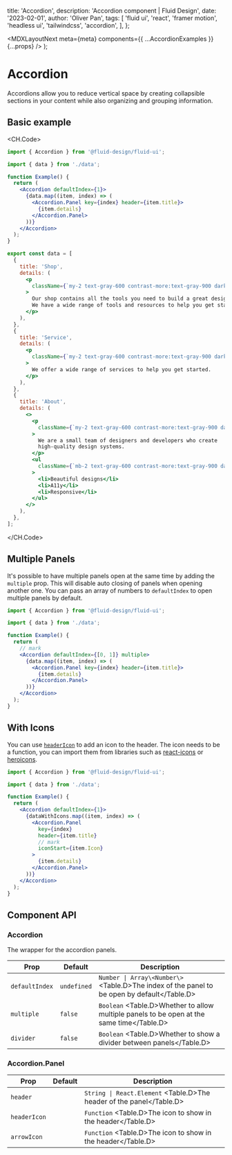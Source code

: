 
  title: 'Accordion',
  description: 'Accordion component | Fluid Design',
  date: '2023-02-01',
  author: 'Oliver Pan',
  tags: [
    'fluid ui',
    'react',
    'framer motion',
    'headless ui',
    'tailwindcss',
    'accordion',
  ],
};

  <MDXLayoutNext meta={meta} components={{ ...AccordionExamples }} {...props} />
);

# Accordion

Accordions allow you to reduce vertical space by creating collapsible sections in your content while also organizing and grouping information.

## Basic example

<CodeFrame title=''>
  <AccordionExamples.Simple />
</CodeFrame>

<CH.Code>

```jsx main.tsx
import { Accordion } from '@fluid-design/fluid-ui';

import { data } from './data';

function Example() {
  return (
    <Accordion defaultIndex={1}>
      {data.map((item, index) => (
        <Accordion.Panel key={index} header={item.title}>
          {item.details}
        </Accordion.Panel>
      ))}
    </Accordion>
  );
}
```

```jsx data.tsx
export const data = [
  {
    title: 'Shop',
    details: (
      <p
        className={`my-2 text-gray-600 contrast-more:text-gray-900 dark:text-gray-300 dark:contrast-more:text-gray-50`}
      >
        Our shop contains all the tools you need to build a great design system.
        We have a wide range of tools and resources to help you get started.
      </p>
    ),
  },
  {
    title: 'Service',
    details: (
      <p
        className={`my-2 text-gray-600 contrast-more:text-gray-900 dark:text-gray-300 dark:contrast-more:text-gray-50`}
      >
        We offer a wide range of services to help you get started.
      </p>
    ),
  },
  {
    title: 'About',
    details: (
      <>
        <p
          className={`my-2 text-gray-600 contrast-more:text-gray-900 dark:text-gray-300 dark:contrast-more:text-gray-50`}
        >
          We are a small team of designers and developers who create
          high-quality design systems.
        </p>
        <ul
          className={`mb-2 text-gray-600 contrast-more:text-gray-900 dark:text-gray-400 dark:contrast-more:text-gray-50`}
        >
          <li>Beautiful designs</li>
          <li>A11y</li>
          <li>Responsive</li>
        </ul>
      </>
    ),
  },
];
```

</CH.Code>

## Multiple Panels

It's possible to have multiple panels open at the same time by adding the `multiple` prop.
This will disable auto closing of panels when opening another one.
You can pass an array of numbers to `defaultIndex` to open multiple panels by default.

<CodeFrame title='Multiple panels'>
  <AccordionExamples.Multiple />
</CodeFrame>

```jsx main.tsx
import { Accordion } from '@fluid-design/fluid-ui';

import { data } from './data';

function Example() {
  return (
    // mark
    <Accordion defaultIndex={[0, 1]} multiple>
      {data.map((item, index) => (
        <Accordion.Panel key={index} header={item.title}>
          {item.details}
        </Accordion.Panel>
      ))}
    </Accordion>
  );
}
```

## With Icons

You can use [`headerIcon`](focus://main.tsx#12) to add an icon to the header.
The icon needs to be a function, you can import them from libraries such as [react-icons](https://react-icons.github.io/) or [heroicons](https://heroicons.com/).

<CodeFrame title='Custom icons'>
  <AccordionExamples.WithIcons />
</CodeFrame>

```jsx main.tsx
import { Accordion } from '@fluid-design/fluid-ui';

import { data } from './data';

function Example() {
  return (
    <Accordion defaultIndex={1}>
      {dataWithIcons.map((item, index) => (
        <Accordion.Panel
          key={index}
          header={item.title}
          // mark
          iconStart={item.Icon}
        >
          {item.details}
        </Accordion.Panel>
      ))}
    </Accordion>
  );
}
```

## Component API

### Accordion

The wrapper for the accordion panels.

| Prop           | Default     | Description                                                                                 |
| -------------- | ----------- | ------------------------------------------------------------------------------------------- |
| `defaultIndex` | `undefined` | `Number \| Array\<Number\>` <Table.D>The index of the panel to be open by default</Table.D> |
| `multiple`     | `false`     | `Boolean` <Table.D>Whether to allow multiple panels to be open at the same time</Table.D>   |
| `divider`      | `false`     | `Boolean` <Table.D>Whether to show a divider between panels</Table.D>                       |

### Accordion.Panel

| Prop         | Default | Description                                                          |
| ------------ | ------- | -------------------------------------------------------------------- |
| `header`     |         | `String \| React.Element` <Table.D>The header of the panel</Table.D> |
| `headerIcon` |         | `Function` <Table.D>The icon to show in the header</Table.D>         |
| `arrowIcon`  |         | `Function` <Table.D>The icon to show in the header</Table.D>         |
